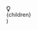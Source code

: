   <div class='my-4 px-5 py-4 overflow-hidden rounded-xl border border-emerald-500/20 bg-emerald-50/50 dark:border-emerald-500/30 dark:bg-emerald-500/10'>
    <div class='flex items-start space-x-3'>
      <div class='mt-0.5 w-4'>
        <svg
          width='11'
          height='14'
          viewBox='0 0 11 14'
          fill='currentColor'
          xmlns='http://www.w3.org/2000/svg'
          class='text-emerald-600 dark:text-emerald-400/80 w-3.5 h-auto'
          aria-label='CustomTip'>
          <path d='M3.12794 12.4232C3.12794 12.5954 3.1776 12.7634 3.27244 12.907L3.74114 13.6095C3.88471 13.8248 4.21067 14 4.46964 14H6.15606C6.41415 14 6.74017 13.825 6.88373 13.6095L7.3508 12.9073C7.43114 12.7859 7.49705 12.569 7.49705 12.4232L7.50055 11.3513H3.12521L3.12794 12.4232ZM5.31288 0C2.52414 0.00875889 0.5 2.26889 0.5 4.78826C0.5 6.00188 0.949566 7.10829 1.69119 7.95492C2.14321 8.47011 2.84901 9.54727 3.11919 10.4557C3.12005 10.4625 3.12175 10.4698 3.12261 10.4771H7.50342C7.50427 10.4698 7.50598 10.463 7.50684 10.4557C7.77688 9.54727 8.48281 8.47011 8.93484 7.95492C9.67728 7.13181 10.1258 6.02703 10.1258 4.78826C10.1258 2.15486 7.9709 0.000106649 5.31288 0ZM7.94902 7.11267C7.52078 7.60079 6.99082 8.37878 6.6077 9.18794H4.02051C3.63739 8.37878 3.10743 7.60079 2.67947 7.11294C2.11997 6.47551 1.8126 5.63599 1.8126 4.78826C1.8126 3.09829 3.12794 1.31944 5.28827 1.3126C7.2435 1.3126 8.81315 2.88226 8.81315 4.78826C8.81315 5.63599 8.50688 6.47551 7.94902 7.11267ZM4.87534 2.18767C3.66939 2.18767 2.68767 3.16939 2.68767 4.37534C2.68767 4.61719 2.88336 4.81288 3.12521 4.81288C3.36705 4.81288 3.56274 4.61599 3.56274 4.37534C3.56274 3.6515 4.1515 3.06274 4.87534 3.06274C5.11719 3.06274 5.31288 2.86727 5.31288 2.62548C5.31288 2.38369 5.11599 2.18767 4.87534 2.18767Z'></path>
        </svg>
      </div>
      <div class='flex-1 text-sm prose text-wrap text-emerald-900 dark:text-emerald-200'>
        {children}
      </div>
    </div>
  </div>
)
